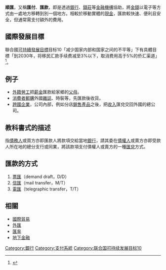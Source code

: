 '''順匯'''，又稱'''匯付'''、'''匯款'''，即是透過[[銀行|銀行]]、[[錢莊|錢莊]]等[[金融機構|金融機構]]協助，將[[金錢|金錢]]以電子等方式由一處地方移轉到別一個地方。相較於移動實體的[[現金|現金]]，匯款較快速、便利且安全，但通常需支付額外的費用。

==國際發展目標==
聯合國[[可持續發展目標|可持續發展目標]]目标10「减少国家内部和国家之间的不平等」下有具體目標「到2030年，将移民汇款手续费减至3%以下，取消费用高于5%的侨汇渠道」<ref>{{Cite web |url=http://www.un.org/sustainabledevelopment/zh/inequality/ |title=目标10：减少国家内部和国家之间的不平等 |accessdate=2016-01-14 |archive-date=2015-12-26 |archive-url=https://web.archive.org/web/20151226122842/http://www.un.org/sustainabledevelopment/zh/inequality/ |dead-url=no }}</ref>。
==例子==
* [[外籍勞工|外籍勞工]]把[[薪金|薪金]]匯款給家鄉的[[父母|父母]]。
* [[消費者|消費者]][[郵購|郵購]]外國[[雜誌|雜誌]]、時裝等，先匯款後收貨。
* [[跨國企業|跨國企業]]，公司內部，例如分店[[銷售|銷售]][[產品|產品]]之後，把[[收入|收入]]匯兌交回外國的總公司。

==教科書式的描述==
指[[債務人|債務人]]或買方亦即匯款人將款項交給當地[[銀行|銀行]]，請其委在[[債權人|債權人]]或賣方亦即受款人所在地的總分支行或同業，將該款項支付債權人或賣方的一種[[匯兌|匯兌]]方式。

==匯款的方式==
# [[票匯|票匯]]（demand draft，D/D）
# [[信匯|信匯]]（mail transfer，M/T）
# [[電匯|電匯]]（telegraphic transfer，T/T）

==相關==
* [[國際貿易|國際貿易]]
* [[外匯|外匯]]
* [[匯率|匯率]]
* [[地下金融|地下金融]]

{{Econ-stub}} 

[[Category:銀行|Category:銀行]]
[[Category:支付系統|Category:支付系統]]
[[Category:联合国可持续发展目标10|Category:联合国可持续发展目标10]]